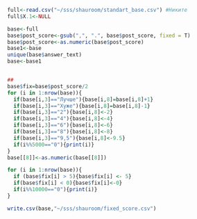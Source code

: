 
```r
full<-read.csv("~/sss/shauroom/standart_base.csv") #Никите
full$X.1<-NULL

```


```r
base<-full
base$post_score<-gsub(",", ".", base$post_score, fixed = T)
base$post_score<-as.numeric(base$post_score)
base1<-base
unique(base$answer_text)
base<-base1


##
base$fix=base$post_score/2
for (i in 1:nrow(base)){
  if(base[i,3]=="Лучше"){base[i,8]=base[i,8]+1}
  if(base[i,3]=="Хуже"){base[i,8]=base[i,8]-1}
  if(base[i,3]=="2"){base[i,8]<-2}
  if(base[i,3]=="4"){base[i,8]<-4}
  if(base[i,3]=="6"){base[i,8]<-6}
  if(base[i,3]=="8"){base[i,8]<-8}
  if(base[i,3]=="9,5"){base[i,8]<-9.5}
  if(i%%5000=="0"){print(i)}
}
base[[8]]<-as.numeric(base[[8]])

for (i in 1:nrow(base)){
  if (base$fix[i] > 5){base$fix[i] <- 5}
  if(base$fix[i] < 0){base$fix[i]<-0}
  if(i%%10000=="0"){print(i)}
}

write.csv(base,"~/sss/shauroom/fixed_score.csv")
```

```r

```


